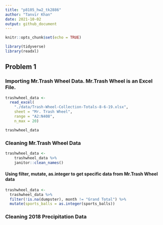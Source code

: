 ```yaml
---
title: "p8105_hw2_tk2886"
author: "Tanvir Khan"
date: 2021-10-02
output: github_document
---
```


```r
knitr::opts_chunk$set(echo = TRUE)

library(tidyverse)
library(readxl)
```

## Problem 1 

### Importing Mr.Trash Wheel Data. Mr.Trash Wheel is an Excel File. 

```r
trashwheel_data <- 
  read_excel(
    "./data/Trash-Wheel-Collection-Totals-8-6-19.xlsx",
    sheet = "Mr. Trash Wheel",
    range = "A2:N408",
    n_max = 20)

trashwheel_data
```

### Cleaning Mr.Trash Wheel Data

```r
trashwheel_data <-
    trashwheel_data %>%
    janitor::clean_names() 
```

#### Using filter, mutate, as.integer to get specific data from Mr.Trash Wheel data
```r
trashwheel_data <-
  trashwheel_data %>%
  filter(!is.na(dumpster), month != "Grand Total") %>%
  mutate(sports_balls = as.integer(sports_balls))
```


### Cleaning 2018 Precipitation Data

```r

```


